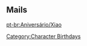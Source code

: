 ==Mails==
{{Mails by Category Table|Xiao Mails|noheader=1}}

[[pt-br:Aniversário/Xiao]]
[[Category:Character Birthdays]]